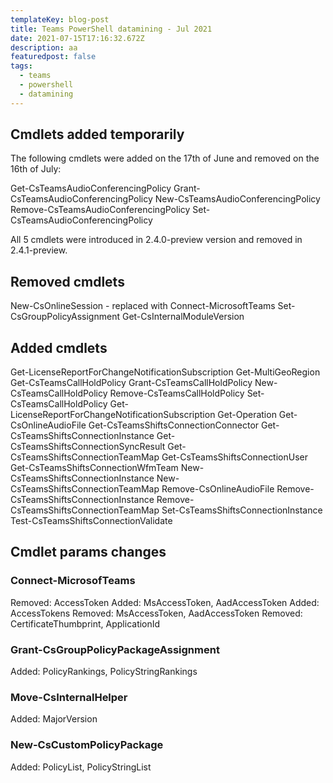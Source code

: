 ```yaml
---
templateKey: blog-post
title: Teams PowerShell datamining - Jul 2021
date: 2021-07-15T17:16:32.672Z
description: aa
featuredpost: false
tags:
  - teams
  - powershell
  - datamining
---
```

## Cmdlets added temporarily

The following cmdlets were added on the 17th of June and removed on the 16th of July:

Get-CsTeamsAudioConferencingPolicy
Grant-CsTeamsAudioConferencingPolicy
New-CsTeamsAudioConferencingPolicy
Remove-CsTeamsAudioConferencingPolicy
Set-CsTeamsAudioConferencingPolicy

All 5 cmdlets were introduced in 2.4.0-preview version and removed in 2.4.1-preview.

## Removed cmdlets

New-CsOnlineSession - replaced with Connect-MicrosoftTeams
Set-CsGroupPolicyAssignment
Get-CsInternalModuleVersion

## Added cmdlets

Get-LicenseReportForChangeNotificationSubscription
Get-MultiGeoRegion
Get-CsTeamsCallHoldPolicy
Grant-CsTeamsCallHoldPolicy
New-CsTeamsCallHoldPolicy
Remove-CsTeamsCallHoldPolicy
Set-CsTeamsCallHoldPolicy
Get-LicenseReportForChangeNotificationSubscription
Get-Operation
Get-CsOnlineAudioFile
Get-CsTeamsShiftsConnectionConnector
Get-CsTeamsShiftsConnectionInstance
Get-CsTeamsShiftsConnectionSyncResult
Get-CsTeamsShiftsConnectionTeamMap
Get-CsTeamsShiftsConnectionUser
Get-CsTeamsShiftsConnectionWfmTeam
New-CsTeamsShiftsConnectionInstance
New-CsTeamsShiftsConnectionTeamMap
Remove-CsOnlineAudioFile
Remove-CsTeamsShiftsConnectionInstance
Remove-CsTeamsShiftsConnectionTeamMap
Set-CsTeamsShiftsConnectionInstance
Test-CsTeamsShiftsConnectionValidate

## Cmdlet params changes

### Connect-MicrosofTeams

Removed: AccessToken
Added: MsAccessToken, AadAccessToken
Added: AccessTokens
Removed: MsAccessToken, AadAccessToken
Removed: CertificateThumbprint, ApplicationId

### Grant-CsGroupPolicyPackageAssignment

Added: PolicyRankings, PolicyStringRankings

### Move-CsInternalHelper

Added: MajorVersion

### New-CsCustomPolicyPackage

Added: PolicyList, PolicyStringList
 



